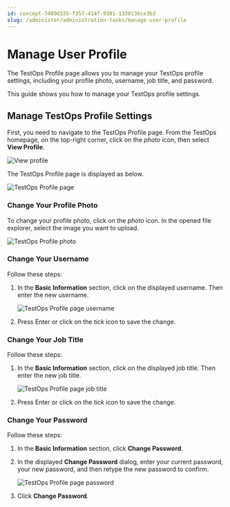 ```yaml
---
id: concept-7489d335-f357-414f-9301-1338136ce3b3
slug: /administer/administration-tasks/manage-user-profile
---
```


# Manage User Profile

The TestOps Profile page allows you to manage your TestOps profile settings, including your profile photo, username, job title, and password.

This guide shows you how to manage your TestOps profile settings.

## Manage TestOps Profile Settings

First, you need to navigate to the TestOps Profile page. From the TestOps homepage, on the top-right corner, click on the *photo* icon, then select **View Profile**.

<img src="/doc_images/Global_reuse/Images_warehouse/Katalon_TestOps/navigation_bar/KT-Reuse-profile-settings.png" width={300} alt="View profile" />

The TestOps Profile page is displayed as below.

<img src="https://github.com/katalon-studio/docs-images/raw/master/katalon-analytics/docs/manage-user-profile/K1-Profile-page-overview.png" width={500} alt="TestOps Profile page" />

### Change Your Profile Photo

To change your profile photo, click on the *photo* icon. In the opened file explorer, select the image you want to upload.

<img src="https://github.com/katalon-studio/docs-images/raw/master/katalon-analytics/docs/manage-user-profile/K1-Profile-photo.png" width={500} alt="TestOps Profile photo" />

### Change Your Username

Follow these steps:

1.  In the **Basic Information** section, click on the displayed username. Then enter the new username.

    <img src="https://github.com/katalon-studio/docs-images/raw/master/katalon-analytics/docs/manage-user-profile/K1-Profile-Change-Username.png" width={500} alt="TestOps Profile page username" />

2.  Press Enter or click on the *tick* icon to save the change.


### Change Your Job Title

Follow these steps:

1.  In the **Basic Information** section, click on the displayed job title. Then enter the new job title.

    <img src="https://github.com/katalon-studio/docs-images/raw/master/katalon-analytics/docs/manage-user-profile/K1-Profile-Job-Title.png" width={500} alt="TestOps Profile page job title" />

2.  Press Enter or click on the *tick* icon to save the change.


### Change Your Password

Follow these steps:

1.  In the **Basic Information** section, click **Change Password**.

2.  In the displayed **Change Password** dialog, enter your current password, your new password, and then retype the new password to confirm.

    <img src="https://github.com/katalon-studio/docs-images/raw/master/katalon-analytics/docs/manage-user-profile/K1-Profile-Change-Password-dialog.png" width={500} alt="TestOps Profile page password" />

3.  Click **Change Password**.